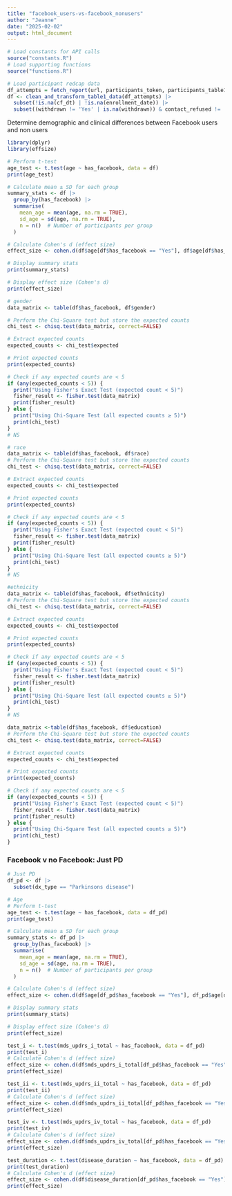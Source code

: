 ```yaml
---
title: "facebook_users-vs-facebook_nonusers"
author: "Jeanne"
date: "2025-02-02"
output: html_document
---
```


```r
# Load constants for API calls
source("constants.R")
# Load supporting functions
source("functions.R")

# Load participant redcap data
df_attempts = fetch_report(url, participants_token, participants_table1)
df <- clean_and_transform_table1_data(df_attempts) |>
  subset(!is.na(cf_dt) | !is.na(enrollment_date)) |>
  subset((withdrawn != 'Yes' | is.na(withdrawn)) & contact_refused != 'Yes')
```

Determine demographic and clinical differences between Facebook users and non users

```r
library(dplyr)
library(effsize)

# Perform t-test
age_test <- t.test(age ~ has_facebook, data = df)
print(age_test)

# Calculate mean ± SD for each group
summary_stats <- df |>
  group_by(has_facebook) |>
  summarise(
    mean_age = mean(age, na.rm = TRUE),
    sd_age = sd(age, na.rm = TRUE),
    n = n()  # Number of participants per group
  )

# Calculate Cohen's d (effect size)
effect_size <- cohen.d(df$age[df$has_facebook == "Yes"], df$age[df$has_facebook == "No"], na.rm = TRUE)

# Display summary stats
print(summary_stats)

# Display effect size (Cohen's d)
print(effect_size)
```

```r
# gender
data_matrix <- table(df$has_facebook, df$gender)

# Perform the Chi-Square test but store the expected counts
chi_test <- chisq.test(data_matrix, correct=FALSE)

# Extract expected counts
expected_counts <- chi_test$expected

# Print expected counts
print(expected_counts)

# Check if any expected counts are < 5
if (any(expected_counts < 5)) {
  print("Using Fisher's Exact Test (expected count < 5)")
  fisher_result <- fisher.test(data_matrix)
  print(fisher_result)
} else {
  print("Using Chi-Square Test (all expected counts ≥ 5)")
  print(chi_test)
}
# NS

```


```r
# race
data_matrix <- table(df$has_facebook, df$race)
# Perform the Chi-Square test but store the expected counts
chi_test <- chisq.test(data_matrix, correct=FALSE)

# Extract expected counts
expected_counts <- chi_test$expected

# Print expected counts
print(expected_counts)

# Check if any expected counts are < 5
if (any(expected_counts < 5)) {
  print("Using Fisher's Exact Test (expected count < 5)")
  fisher_result <- fisher.test(data_matrix)
  print(fisher_result)
} else {
  print("Using Chi-Square Test (all expected counts ≥ 5)")
  print(chi_test)
}
# NS
```


```r
#ethnicity
data_matrix <- table(df$has_facebook, df$ethnicity)
# Perform the Chi-Square test but store the expected counts
chi_test <- chisq.test(data_matrix, correct=FALSE)

# Extract expected counts
expected_counts <- chi_test$expected

# Print expected counts
print(expected_counts)

# Check if any expected counts are < 5
if (any(expected_counts < 5)) {
  print("Using Fisher's Exact Test (expected count < 5)")
  fisher_result <- fisher.test(data_matrix)
  print(fisher_result)
} else {
  print("Using Chi-Square Test (all expected counts ≥ 5)")
  print(chi_test)
}
# NS
```

```r
data_matrix <-table(df$has_facebook, df$education)
# Perform the Chi-Square test but store the expected counts
chi_test <- chisq.test(data_matrix, correct=FALSE)

# Extract expected counts
expected_counts <- chi_test$expected

# Print expected counts
print(expected_counts)

# Check if any expected counts are < 5
if (any(expected_counts < 5)) {
  print("Using Fisher's Exact Test (expected count < 5)")
  fisher_result <- fisher.test(data_matrix)
  print(fisher_result)
} else {
  print("Using Chi-Square Test (all expected counts ≥ 5)")
  print(chi_test)
}
```

### Facebook v no Facebook: Just PD
```r
# Just PD
df_pd <- df |>
  subset(dx_type == "Parkinsons disease")
```

```r
# Age
# Perform t-test
age_test <- t.test(age ~ has_facebook, data = df_pd)
print(age_test)

# Calculate mean ± SD for each group
summary_stats <- df_pd |>
  group_by(has_facebook) |>
  summarise(
    mean_age = mean(age, na.rm = TRUE),
    sd_age = sd(age, na.rm = TRUE),
    n = n()  # Number of participants per group
  )

# Calculate Cohen's d (effect size)
effect_size <- cohen.d(df$age[df_pd$has_facebook == "Yes"], df_pd$age[df$has_facebook == "No"], na.rm = TRUE)

# Display summary stats
print(summary_stats)

# Display effect size (Cohen's d)
print(effect_size)
```

```r
test_i <- t.test(mds_updrs_i_total ~ has_facebook, data = df_pd)
print(test_i)
# Calculate Cohen's d (effect size)
effect_size <- cohen.d(df$mds_updrs_i_total[df_pd$has_facebook == "Yes"], df_pd$mds_updrs_i_total[df$has_facebook == "No"], na.rm = TRUE)
print(effect_size)

test_ii <- t.test(mds_updrs_ii_total ~ has_facebook, data = df_pd)
print(test_ii)
# Calculate Cohen's d (effect size)
effect_size <- cohen.d(df$mds_updrs_ii_total[df_pd$has_facebook == "Yes"], df_pd$mds_updrs_ii_total[df$has_facebook == "No"], na.rm = TRUE)
print(effect_size)

test_iv <- t.test(mds_updrs_iv_total ~ has_facebook, data = df_pd)
print(test_iv)
# Calculate Cohen's d (effect size)
effect_size <- cohen.d(df$mds_updrs_iv_total[df_pd$has_facebook == "Yes"], df_pd$mds_updrs_iv_total[df$has_facebook == "No"], na.rm = TRUE)
print(effect_size)

test_duration <- t.test(disease_duration ~ has_facebook, data = df_pd)
print(test_duration)
# Calculate Cohen's d (effect size)
effect_size <- cohen.d(df$disease_duration[df_pd$has_facebook == "Yes"], df_pd$disease_duration[df$has_facebook == "No"], na.rm = TRUE)
print(effect_size)

```



